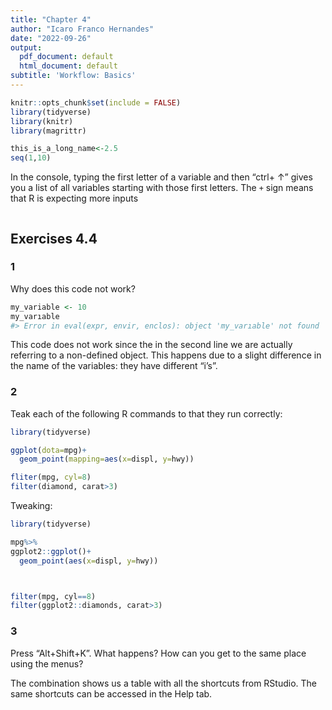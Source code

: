 ```yaml
---
title: "Chapter 4"
author: "Icaro Franco Hernandes"
date: "2022-09-26"
output:
  pdf_document: default
  html_document: default
subtitle: 'Workflow: Basics'
---
```


```r
knitr::opts_chunk$set(include = FALSE)
library(tidyverse)
library(knitr)
library(magrittr)
```



```r
this_is_a_long_name<-2.5
seq(1,10)

```

In the console, typing the first letter of a variable and then "ctrl+ $\uparrow$" gives you a list of all variables starting with those first letters. The `+` sign means that R is expecting more inputs 

```r

```


## Exercises 4.4

### 1
Why does this code not work?
```r
my_variable <- 10
my_varıable
#> Error in eval(expr, envir, enclos): object 'my_varıable' not found

```
This code does not work since the in the second line we are actually referring to a non-defined object. This happens due to a slight difference in the name of the variables: they have different "i's".

### 2
Teak each of the following R commands to that they run correctly:

```r
library(tidyverse)

ggplot(dota=mpg)+
  geom_point(mapping=aes(x=displ, y=hwy))

fliter(mpg, cyl=8)
filter(diamond, carat>3)
```

Tweaking:

```r
library(tidyverse)

mpg%>%
ggplot2::ggplot()+
  geom_point(aes(x=displ, y=hwy))



filter(mpg, cyl==8)
filter(ggplot2::diamonds, carat>3)
```


### 3
Press "Alt+Shift+K". What happens? How can you get to the same place using the menus?

The combination shows us a table with all the shortcuts from RStudio. The same shortcuts can be accessed in the Help tab.

